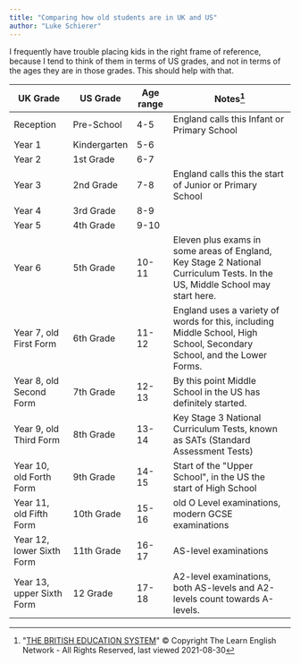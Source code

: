 ```yaml
---
title: "Comparing how old students are in UK and US"
author: "Luke Schierer"
---
```


I frequently have trouble placing kids in the right frame of reference, because
I tend to think of them in terms of US grades, and not in terms of the ages they
are in those grades.  This should help with that. 

| UK Grade | US Grade | Age range | Notes[^20210830-1] |
| -------- | -------- | --------- | ------------------ |
| Reception | Pre-School | 4-5 | England calls this Infant or Primary School |
| Year 1 | Kindergarten | 5-6 | |
| Year 2 | 1st Grade | 6-7 | |
| Year 3 | 2nd Grade | 7-8 | England calls this the start of Junior or Primary School |
| Year 4 | 3rd Grade | 8-9 | |
| Year 5 | 4th Grade | 9-10 | |
| Year 6 | 5th Grade | 10-11 | Eleven plus exams in some areas of England, Key Stage 2 National Curriculum Tests.  In the US, Middle School may start here. | 
| Year 7, old First Form | 6th Grade | 11-12 | England uses a variety of words for this, including Middle School, High School, Secondary School, and the Lower Forms. | 
| Year 8, old Second Form | 7th Grade | 12-13 | By this point Middle School in the US has definitely started. | 
| Year 9, old Third Form | 8th Grade | 13-14 | Key Stage 3 National Curriculum Tests, known as SATs (Standard Assessment Tests) |
| Year 10, old Forth Form | 9th Grade | 14-15 | Start of the "Upper School", in the US the start of High School |
| Year 11, old Fifth Form | 10th Grade | 15-16 | old O Level examinations, modern GCSE examinations |
| Year 12, lower Sixth Form | 11th Grade | 16-17 | AS-level examinations | 
| Year 13, upper Sixth Form | 12 Grade | 17-18 | A2-level examinations, both AS-levels and A2-levels count towards A-levels. |

[^20210830-1]: "[THE BRITISH EDUCATION SYSTEM][TBES]" © Copyright The Learn
    English Network - All Rights Reserved, last viewed 2021-08-30

[TBES]: https://www.learnenglish.de/culture/educationculture.html

